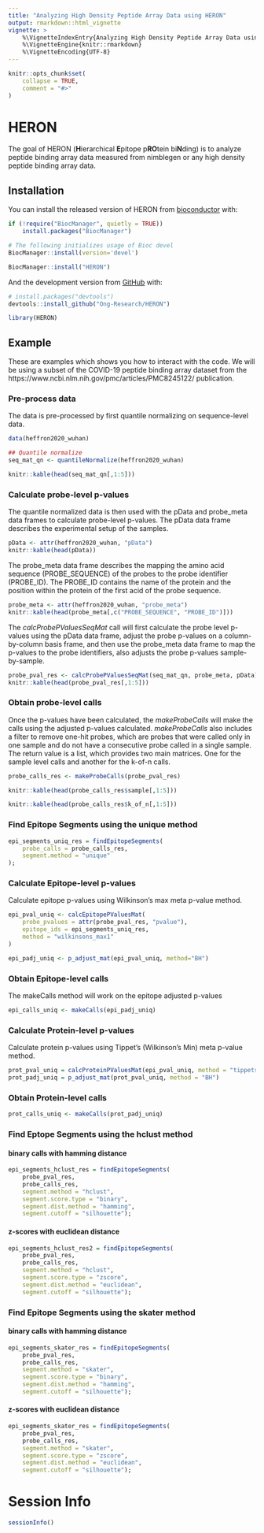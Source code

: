 ```yaml
---
title: "Analyzing High Density Peptide Array Data using HERON"
output: rmarkdown::html_vignette
vignette: >
    %\VignetteIndexEntry{Analyzing High Density Peptide Array Data using HERON}
    %\VignetteEngine{knitr::rmarkdown}
    %\VignetteEncoding{UTF-8}
---
```


```r
knitr::opts_chunk$set(
    collapse = TRUE,
    comment = "#>"
)
```

# HERON

<!-- badges: start -->
<!-- badges: end -->

The goal of HERON (**H**ierarchical **E**pitope p**RO**tein bi**N**ding) is to
analyze peptide binding array data measured from nimblegen or any high density
peptide binding array data.

## Installation

You can install the released version of HERON from [bioconductor](https://www.bioconductor.org/) with:

``` r
if (!require("BiocManager", quietly = TRUE))
    install.packages("BiocManager")

# The following initializes usage of Bioc devel
BiocManager::install(version='devel')

BiocManager::install("HERON")
```

And the development version from [GitHub](https://github.com/Ong-Research/HERON) with:

``` r
# install.packages("devtools")
devtools::install_github("Ong-Research/HERON")
```


```r
library(HERON)
```

## Example

These are examples which shows you how to interact with the code.  We will be
using a subset of the COVID-19 peptide binding array dataset from the 
https://www.ncbi.nlm.nih.gov/pmc/articles/PMC8245122/ publication.

### Pre-process data

The data is pre-processed by first quantile normalizing on sequence-level data.


```r
data(heffron2020_wuhan)

## Quantile normalize
seq_mat_qn <- quantileNormalize(heffron2020_wuhan)

knitr::kable(head(seq_mat_qn[,1:5]))
```

### Calculate probe-level p-values

The quantile normalized data is then used with the pData and probe_meta
data frames to calculate probe-level p-values.  The pData data frame
describes the experimental setup of the samples.  

```r
pData <- attr(heffron2020_wuhan, "pData")
knitr::kable(head(pData))
```

The probe_meta data frame describes the mapping the amino acid sequence 
(PROBE_SEQUENCE) of the probes to the probe identifier (PROBE_ID).  The
PROBE_ID contains the name of the protein and the position within the
protein of the first acid of the probe sequence. 

```r
probe_meta <- attr(heffron2020_wuhan, "probe_meta")
knitr::kable(head(probe_meta[,c("PROBE_SEQUENCE", "PROBE_ID")]))
```
The *calcProbePValuesSeqMat* call will first calculate the probe level
p-values using the pData data frame, adjust the probe p-values on a 
column-by-column basis frame, and then use the probe_meta data frame
to map the p-values to the probe identifiers, also adjusts the
probe p-values sample-by-sample.

```r

probe_pval_res <- calcProbePValuesSeqMat(seq_mat_qn, probe_meta, pData)
knitr::kable(head(probe_pval_res[,1:5]))

```

### Obtain probe-level calls

Once the p-values have been calculated, the *makeProbeCalls* will make the
calls using the adjusted p-values calculated.  *makeProbeCalls* also includes
a filter to remove one-hit probes, which are probes that were called only
in one sample and do not have a consecutive probe called in a single sample.
The return value is a list, which provides two main matrices.  One for the
sample level calls and another for the k-of-n calls.

```r

probe_calls_res <- makeProbeCalls(probe_pval_res)

knitr::kable(head(probe_calls_res$sample[,1:5]))

knitr::kable(head(probe_calls_res$k_of_n[,1:5]))


```

### Find Epitope Segments using the unique method

```r

epi_segments_uniq_res = findEpitopeSegments(
    probe_calls = probe_calls_res,
    segment.method = "unique"
);

```

### Calculate Epitope-level p-values


Calculate epitope p-values using Wilkinson's max meta p-value method. 
```r
epi_pval_uniq <- calcEpitopePValuesMat(
    probe_pvalues = attr(probe_pval_res, "pvalue"), 
    epitope_ids = epi_segments_uniq_res, 
    method = "wilkinsons_max1"
)

epi_padj_uniq <- p_adjust_mat(epi_pval_uniq, method="BH")

```

### Obtain Epitope-level calls

The makeCalls method will work on the epitope adjusted p-values 

```r

epi_calls_uniq <- makeCalls(epi_padj_uniq)

```

### Calculate Protein-level p-values

Calculate protein p-values using Tippet's (Wilkinson's Min) meta p-value method.

```r
prot_pval_uniq = calcProteinPValuesMat(epi_pval_uniq, method = "tippets");
prot_padj_uniq = p_adjust_mat(prot_pval_uniq, method = "BH")

```

### Obtain Protein-level calls

```r
prot_calls_uniq <- makeCalls(prot_padj_uniq)
```

### Find Eptope Segments using the hclust method

#### binary calls with hamming distance

```r
epi_segments_hclust_res = findEpitopeSegments(
    probe_pval_res, 
    probe_calls_res,
    segment.method = "hclust",
    segment.score.type = "binary",
    segment.dist.method = "hamming",
    segment.cutoff = "silhouette");
```

#### z-scores with euclidean distance

```r
epi_segments_hclust_res2 = findEpitopeSegments(
    probe_pval_res, 
    probe_calls_res,
    segment.method = "hclust",
    segment.score.type = "zscore",
    segment.dist.method = "euclidean",
    segment.cutoff = "silhouette");
```



### Find Epitope Segments using the skater method

#### binary calls with hamming distance


```r
epi_segments_skater_res = findEpitopeSegments(
    probe_pval_res, 
    probe_calls_res,
    segment.method = "skater",
    segment.score.type = "binary",
    segment.dist.method = "hamming",
    segment.cutoff = "silhouette");
```

#### z-scores with euclidean distance

```r
epi_segments_skater_res = findEpitopeSegments(
    probe_pval_res, 
    probe_calls_res,
    segment.method = "skater",
    segment.score.type = "zscore",
    segment.dist.method = "euclidean",
    segment.cutoff = "silhouette");
```

# Session Info

```r
sessionInfo()
```




